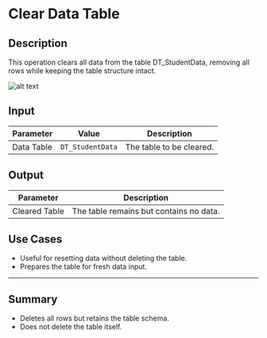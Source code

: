 # Clear Data Table  

## Description

This operation clears all data from the table DT_StudentData, removing all rows while keeping the table structure intact.  

![alt text](../../assets/datatable/clear-data-table.png)

## Input 

| Parameter     | Value             | Description                          |
|--------------|-------------------|--------------------------------------|
| Data Table | `DT_StudentData`  | The table to be cleared.            |

## Output  

| Parameter         | Description                          |
|------------------|--------------------------------------|
| Cleared Table | The table remains but contains no data. |

## Use Cases

- Useful for resetting data without deleting the table.  
- Prepares the table for fresh data input.  

---

## Summary  

- Deletes all rows but retains the table schema.  
- Does not delete the table itself.